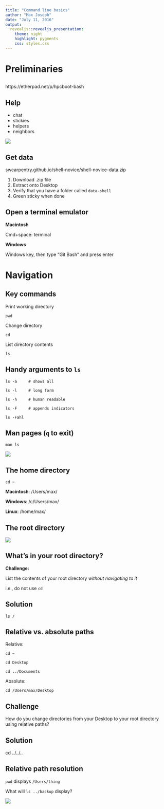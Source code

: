 ```yaml
---
title: "Command line basics"
author: "Max Joseph"
date: "July 11, 2016"
output:
  revealjs::revealjs_presentation:
    theme: night
    highlight: pygments
    css: styles.css
---
```


# Preliminaries

## 

https://etherpad.net/p/hpcboot-bash

## Help

- chat
- stickies
- helpers
- neighbors

![](img/help.jpg)

## Get data

swcarpentry.github.io/shell-novice/shell-novice-data.zip

1. Download .zip file
2. Extract onto Desktop
3. Verify that you have a folder called `data-shell`
4. Green sticky when done

## Open a terminal emulator {data-background="img/terminal-dark.jpg"}

**Macintosh**

Cmd+space: terminal

**Windows**

Windows key, then type "Git Bash" and press enter

# Navigation {data-background="img/navigation-dark.jpg"}

## Key commands

Print working directory

`pwd`

Change directory

`cd`

List directory contents

`ls`

## Handy arguments to `ls`

```
ls -a     # shows all

ls -l     # long form

ls -h     # human readable

ls -F     # appends indicators

ls -Fahl
```

## Man pages (`q` to exit)

```
man ls
```

![](img/rtfm.png)


## The home directory

```
cd ~
```

**Macintosh**: /Users/max/

**Windows**: /c/Users/max/

**Linux**: /home/max/

## The root directory

![](img/filesystem.svg)

## What's in your root directory?  {data-background=#990000}

**Challenge:**

List the contents of your root directory *without navigating to it*

i.e., do not use `cd`

## Solution {data-background=#990000}

`ls /`

## Relative vs. absolute paths

Relative:

```
cd ~ 

cd Desktop

cd ../Documents
```

Absolute:

```
cd /Users/max/Desktop
```

## Challenge {data-background=#990000}

How do you change directories from your Desktop to your root directory using relative paths?

## Solution {data-background=#990000}

cd ../../..


## Relative path resolution {data-background=#990000}

`pwd` displays `/Users/thing`

What will `ls ../backup` display?

![](img/filesystem-challenge.svg)

